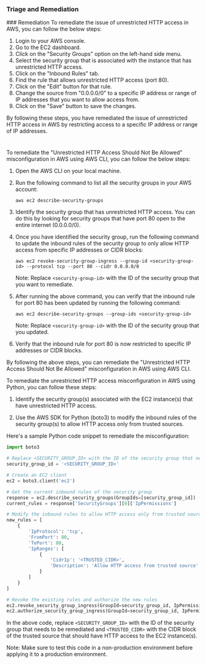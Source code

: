 
### Triage and Remediation
<Tabs>
<Tab title='Remediation'>
### Remediation

<AccordionGroup>
<Accordion title='Using Console' defaultOpen='true'>
To remediate the issue of unrestricted HTTP access in AWS, you can follow the below steps:

1. Login to your AWS console.
2. Go to the EC2 dashboard.
3. Click on the "Security Groups" option on the left-hand side menu.
4. Select the security group that is associated with the instance that has unrestricted HTTP access.
5. Click on the "Inbound Rules" tab.
6. Find the rule that allows unrestricted HTTP access (port 80).
7. Click on the "Edit" button for that rule.
8. Change the source from "0.0.0.0/0" to a specific IP address or range of IP addresses that you want to allow access from.
9. Click on the "Save" button to save the changes.

By following these steps, you have remediated the issue of unrestricted HTTP access in AWS by restricting access to a specific IP address or range of IP addresses.

#
</Accordion>

<Accordion title='Using CLI'>
To remediate the "Unrestricted HTTP Access Should Not Be Allowed" misconfiguration in AWS using AWS CLI, you can follow the below steps:

1. Open the AWS CLI on your local machine.

2. Run the following command to list all the security groups in your AWS account:

   ```
   aws ec2 describe-security-groups
   ```

3. Identify the security group that has unrestricted HTTP access. You can do this by looking for security groups that have port 80 open to the entire internet (0.0.0.0/0).

4. Once you have identified the security group, run the following command to update the inbound rules of the security group to only allow HTTP access from specific IP addresses or CIDR blocks:

   ```
   aws ec2 revoke-security-group-ingress --group-id <security-group-id> --protocol tcp --port 80 --cidr 0.0.0.0/0
   ```

   Note: Replace `<security-group-id>` with the ID of the security group that you want to remediate.

5. After running the above command, you can verify that the inbound rule for port 80 has been updated by running the following command:

   ```
   aws ec2 describe-security-groups --group-ids <security-group-id>
   ```

   Note: Replace `<security-group-id>` with the ID of the security group that you updated.

6. Verify that the inbound rule for port 80 is now restricted to specific IP addresses or CIDR blocks.

By following the above steps, you can remediate the "Unrestricted HTTP Access Should Not Be Allowed" misconfiguration in AWS using AWS CLI.
</Accordion>

<Accordion title='Using Python'>
To remediate the unrestricted HTTP access misconfiguration in AWS using Python, you can follow these steps:

1. Identify the security group(s) associated with the EC2 instance(s) that have unrestricted HTTP access.

2. Use the AWS SDK for Python (boto3) to modify the inbound rules of the security group(s) to allow HTTP access only from trusted sources.

Here's a sample Python code snippet to remediate the misconfiguration:

```python
import boto3

# Replace <SECURITY_GROUP_ID> with the ID of the security group that needs to be remediated
security_group_id = '<SECURITY_GROUP_ID>'

# Create an EC2 client
ec2 = boto3.client('ec2')

# Get the current inbound rules of the security group
response = ec2.describe_security_groups(GroupIds=[security_group_id])
current_rules = response['SecurityGroups'][0]['IpPermissions']

# Modify the inbound rules to allow HTTP access only from trusted sources
new_rules = [
    {
        'IpProtocol': 'tcp',
        'FromPort': 80,
        'ToPort': 80,
        'IpRanges': [
            {
                'CidrIp': '<TRUSTED_CIDR>',
                'Description': 'Allow HTTP access from trusted source'
            }
        ]
    }
]

# Revoke the existing rules and authorize the new rules
ec2.revoke_security_group_ingress(GroupId=security_group_id, IpPermissions=current_rules)
ec2.authorize_security_group_ingress(GroupId=security_group_id, IpPermissions=new_rules)
```

In the above code, replace `<SECURITY_GROUP_ID>` with the ID of the security group that needs to be remediated and `<TRUSTED_CIDR>` with the CIDR block of the trusted source that should have HTTP access to the EC2 instance(s). 

Note: Make sure to test this code in a non-production environment before applying it to a production environment.
</Accordion>

</AccordionGroup>
</Tab>
</Tabs>
